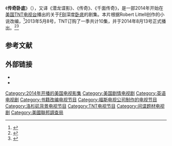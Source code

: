 {{Infobox television
| show_name            = 传奇卧底<br/>''Legends''
| image                = <!-- 檔案不存在 [[File:Legends_(TV)_logo.jpg|File:Legends (TV) logo.jpg]] ，可從英文維基百科取得 -->
| format               = [[Crime_drama|Crime drama]]
| based_on             = {{Based on|''Legends: A Novel of Dissimulation''|[[Robert_Littell_(author)|Robert Littell]]}}
| runtime              = 
| creator              = 
| developer            = {{Plainlist|
*[[Howard_Gordon|Howard Gordon]]
*[[Jeffrey_Nachmanoff|Jeffrey Nachmanoff]]
*[[Mark_Bomback|Mark Bomback]] }}
| starring             = {{Plainlist|
*[[西恩·賓|西恩·賓]]
*[[艾麗·拉特|艾麗·拉特]]
*[[Morris_Chestnut|Morris Chestnut]]
*[[Amber_Valletta|Amber Valletta]]
*[[Mason_Cook|Mason Cook]]
*[[Tina_Majorino|Tina Majorino]] 
*[[Rob_Mayes|Rob Mayes]]
*[[Steve_Harris_(actor)|Steve Harris]]
}}
| executive_producer   =  {{Plainlist|
*Howard Gordon
*Jonathan Levin
*[[David_Semel|David Semel]]
*Ethan Reiff
*[[Alexander_Cary|Alexander Cary]]
*Cyrus Voris
*[[Brad_Turner_(director)|Brad Turner]]
}}
| theme_music_composer = 
| opentheme            = 
| composer              =
| country              = 美国
| language             = 英语
| network              = [[TNT_(TV_channel)|TNT]]
| company              = [[Fox_21_(production_company)|Fox 21]]
| location             =  
| num_seasons          = 1
| num_episodes         = 10
| list_episodes        = #Episodes
| first_aired          = {{Start date|2014|8|13}}
| last_aired           = present
| related              = 
| status               = 
| website              = https://web.archive.org/web/20140607000141/http://www.tntdrama.com/shows/legends.html
| website_title        = Official website
| production_website   = 
}}

《'''传奇卧底'''》（{{lang-en|''Legends''}}），又译《潜龙谍影》、《传奇》、《千面传奇》，是一部2014年开始在[[美国|美国]][[特纳电视网|TNT电视台]]播出的关于[[联邦调查局|FBI]]深度[[卧底|卧底]]的剧集。本片根据Robert Littell创作的小说改编，<ref>{{cite web|url=http://www.thefutoncritic.com/news/2012/09/07/tnt-orders-three-scripted-pilots-747415/20120907tnt01/|title=TNT Orders Three Scripted Pilots|publisher=The Futon Critic|date=September 7, 2012|accessdate=February 18, 2014}}</ref>2013年5月8号，TNT订购了一季共计10集，并于2014年8月13号正式播出。<ref>{{cite web|url=http://www.tntdrama.com/shows/legends.html|title=Howard Gordon's TNT Drama 'Legends' Gets Series Pickup|last=Goldberg|first=Lesley|publisher=The Hollywood Reporter|date=May 8, 2013|accessdate=February 18, 2014|deadurl=yes|archiveurl=https://web.archive.org/web/20140607000141/http://www.tntdrama.com/shows/legends.html|archivedate=2014年6月7日}}</ref><ref>{{cite web|url=http://tvbythenumbers.zap2it.com/2014/03/14/tnt-to-roll-out-10-original-series-this-summer-including-falling-skies-the-last-ship-legends-more/244838/|title=TNT to Roll Out 10 Original Series This Summer Including 'Falling Skies', 'The Last Ship', 'Legends' & More|last=Kondolojy|first=Amanda|publisher=TV by the Numbers|date=March 14, 2014|accessdate=March 14, 2014|archive-date=2016-09-15|archive-url=https://web.archive.org/web/20160915201703/http://tvbythenumbers.zap2it.com/2014/03/14/tnt-to-roll-out-10-original-series-this-summer-including-falling-skies-the-last-ship-legends-more/244838/|dead-url=yes}}</ref>

==参考文献==
{{Reflist|30em}}

==外部链接==
* {{Official website|http://www.tntdrama.com/shows/legends.html}}
* {{IMDb title|2402137|传奇卧底}}

{{TNTShows}}

{{DEFAULTSORT:Legends (TV series)}}
[[Category:2014年开播的美国电视影集|Category:2014年开播的美国电视影集]]
[[Category:美国剧情电视剧|Category:美国剧情电视剧]]
[[Category:英语电视剧|Category:英语电视剧]]
[[Category:书籍改编电视节目|Category:书籍改编电视节目]]
[[Category:福斯电视公司制作的电视节目|Category:福斯电视公司制作的电视节目]]
[[Category:洛杉矶背景电视节目|Category:洛杉矶背景电视节目]]
[[Category:TNT电视节目|Category:TNT电视节目]]
[[Category:间谍题材电视剧|Category:间谍题材电视剧]]
[[Category:美國聯邦調查局|Category:美國聯邦調查局]]